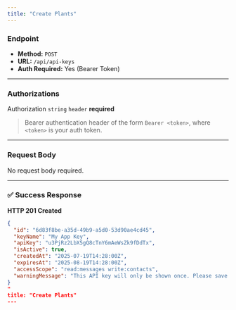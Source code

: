 ```yaml
---
title: "Create Plants"
---
```


### Endpoint

- **Method:** `POST`
- **URL:** `/api/api-keys`
- **Auth Required:** Yes (Bearer Token)

---

### Authorizations

Authorization `string` `header` **required**

> Bearer authentication header of the form `Bearer <token>`, where `<token>` is your auth token.

---

### Request Body

No request body required.

---

### ✅ Success Response

**HTTP 201 Created**

```json
{
  "id": "6d83f8be-a35d-49b9-a5d0-53d90ae4cd45",
  "keyName": "My App Key",
  "apiKey": "u3PjRz2LbX5gQ8cTnY6mAeWsZk9fDdTx", 
  "isActive": true,
  "createdAt": "2025-07-19T14:28:00Z",
  "expiresAt": "2025-08-19T14:28:00Z",
  "accessScope": "read:messages write:contacts",
  "warningMessage": "This API key will only be shown once. Please save it securely."
}
"
title: "Create Plants"
---
```
